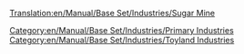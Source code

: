 [[Translation:en/Manual/Base Set/Industries/Sugar Mine]]
{{en/Manual/Base Set/Industries/Industries|image=en/Manual/Base Set/Industries/SugarMine.png
|name=Sugar Mine
|climates=[[en/Manual/Climates]]
|accepts=Nothing
|produces=[[en/Manual/Base Set/Cargos/Sugar]]
|notes=Not present in other [[en/Manual/Climates]].
}}
[[Category:en/Manual/Base Set/Industries/Primary Industries]]
[[Category:en/Manual/Base Set/Industries/Toyland Industries]]